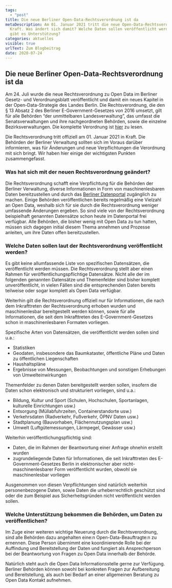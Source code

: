 ```yaml
---
tags:
  - "post"
title: Die neue Berliner Open-Data-Rechtsverordnung ist da
metaDescription: Am 01. Januar 2021 tritt die neue Open-Data-Rechtsverordnung in
  Kraft. Was ändert sich damit? Welche Daten sollen veröffentlicht werden und wo
  gibt es Unterstützung?
categories: aktuelles
visible: true
urlText: Zum Blogbeitrag
date: 2020-07-24
---
```


## Die neue Berliner Open-Data-Rechtsverordnung ist da

Am 24. Juli wurde die neue Rechtsverordnung zu Open Data im Berliner Gesetz- und Verordnungsblatt veröffentlicht und damit ein neues Kapitel in der Open-Data-Strategie des Landes Berlin. Die Rechtsverordnung, die den § 13 Absatz 2 des Berliner E-Government-Gesetzes von 2016 umsetzt, gilt für alle Behörden “der unmittelbaren Landesverwaltung”, das umfasst die Senatsverwaltungen und ihre nachgeordneten Behörden, sowie die einzelne Bezirksverwaltungen. Die komplette Verordnung ist <a href="https://www.berlin.de/sen/justiz/service/gesetze-und-verordnungen/2020/ausgabe-nr-35-vom-24-7-2020-s-617-632.pdf" target="blank">hier</a> zu lesen.

Die Rechtsverordnung tritt offiziell am 01. Januar 2021 in Kraft. Die Behörden der Berliner Verwaltung sollten sich im Voraus darüber informieren, was für Änderungen und neue Verpflichtungen die Verordnung mit sich bringt. Wir haben hier einige der wichtigsten Punkten zusammengefasst.

### Was hat sich mit der neuen Rechtsverordnung geändert?

Die Rechtsverordnung schafft eine Verpflichtung für die Behörden der Berliner Verwaltung, diverse Informationen in Form von maschinenlesbaren Daten bereitzustellen und durch das <a href="https://daten.berlin.de/" target="blank">Berliner Datenportal</a> zugänglich zu machen. Einige Behörden veröffentlichen bereits regelmäßig eine Vielzahl an Open Data, weshalb sich für sie durch die Rechtsverordnung weniger umfassende Änderungen ergeben. So sind viele von der Rechtsverordnung beispielhaft genannten Datensätze schon heute im Datenportal frei verfügbar. Alle Behörden, die bisher wenig mit Open Data zu tun hatten, müssen sich dagegen initial diesem Thema annehmen und Prozesse anleiten, um ihre Daten offen bereitzustellen.

### Welche Daten sollen laut der Rechtsverordnung veröffentlicht werden?

Es gibt keine allumfassende Liste von spezifischen Datensätzen, die veröffentlicht werden müssen. Die Rechtsverordnung stellt aber einen Rahmen für veröffentlichungspflichtige Datensätze. Nicht alle der im folgenden genannten Datensätze und Themenfelder sind bisher komplett unveröffentlicht, in vielen Fällen sind die entsprechenden Daten bereits teilweise oder sogar komplett als Open Data verfügbar.

Weiterhin gilt die Rechtsverordnung offiziell nur für Informationen, die nach dem Inkrafttreten der Rechtsverordnung erhoben wurden und maschinenlesbar bereitgestellt werden können, sowie für alle Informationen, die seit dem Inkrafttreten des E-Government-Gesetzes schon in maschinenlesbaren Formaten vorliegen.

Spezifische Arten von Datensätzen, die veröffentlicht werden sollen sind u.a.:

- Statistiken
- Geodaten, insbesondere das Baumkataster, öffentliche Pläne und Daten zu öffentlichen Liegenschaften
- Haushaltspläne
- Ergebnisse von Messungen, Beobachtungen und sonstigen Erhebungen von Umwelteinwirkungen

Themenfelder zu denen Daten bereitgestellt werden sollen, insofern die Daten schon elektronisch und strukturiert vorliegen, sind u.a.:

- Bildung, Kultur und Sport (Schulen, Hochschulen, Sportanlagen, kulturelle Einrichtungen usw.)
- Entsorgung (Müllabfuhrzeiten, Containerstandorte usw.)
- Verkehrsdaten (Radverkehr, Fußverkehr, ÖPNV Daten usw.)
- Stadtplanung (Bauvorhaben, Flächennutzungsplan usw.)
- Umwelt (Luftgütemessungen, Lärmpegel, Gewässer usw.)

Weiterhin veröffentlichungspflichtig sind:

- Daten, die im Rahmen der Beantwortung einer Anfrage ohnehin erstellt wurden
- zugrundeliegende Daten für Informationen, die seit Inkrafttreten des E-Government-Gesetzes Berlin in elektronischer aber nicht-maschinenlesbarer Form veröffentlicht wurden, obwohl sie maschinenlesbar vorliegen

Ausgenommen von diesen Verpflichtungen sind natürlich weiterhin personenbezogene Daten, sowie Daten die urheberrechtlich geschützt sind oder die zum Beispiel aus Sicherheitsgründen nicht veröffentlicht werden sollen.

### Welche Unterstützung bekommen die Behörden, um Daten zu veröffentlichen?

Im Zuge einer weiteren wichtige Neuerung durch die Rechtsverordnung, sind alle Behörden dazu angehalten eine:n Open-Data-Beauftragte:n zu ernennen. Diese Person übernimmt eine koordinierende Rolle bei der Auffindung und Bereitstellung der Daten und fungiert als Ansprechperson bei der Beantwortung von Fragen zu Open Data innerhalb der Behörde.

Natürlich steht auch die Open Data Informationsstelle gerne zur Verfügung. Berliner Behörden können sowohl bei konkreten Fragen zur Aufbereitung und Bereitstellung, als auch bei Bedarf an einer allgemeinen Beratung zu Open Data Kontakt aufnehmen.
